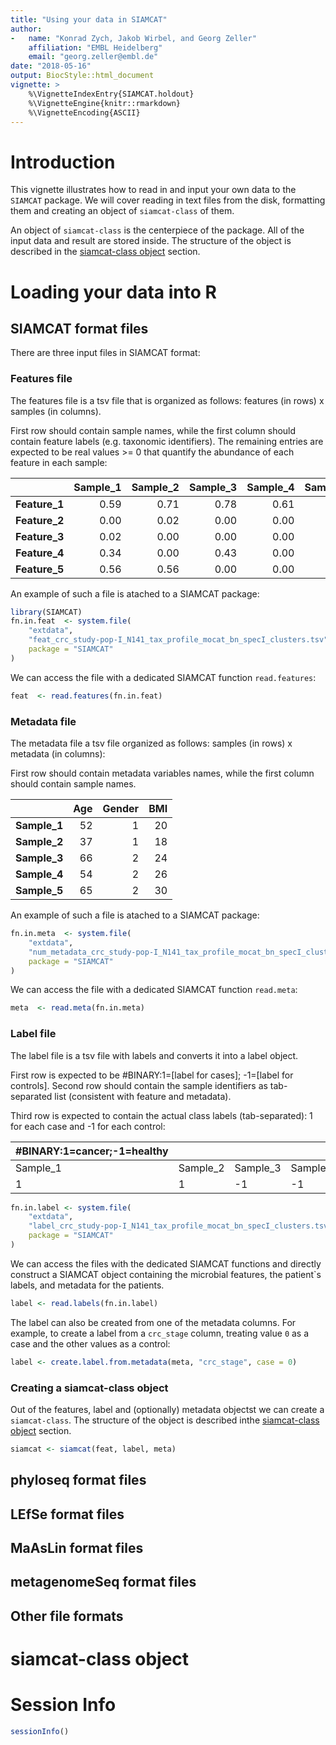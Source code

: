 ```yaml
---
title: "Using your data in SIAMCAT"
author:
-   name: "Konrad Zych, Jakob Wirbel, and Georg Zeller"
    affiliation: "EMBL Heidelberg"
    email: "georg.zeller@embl.de"
date: "2018-05-16"
output: BiocStyle::html_document
vignette: >
    %\VignetteIndexEntry{SIAMCAT.holdout}
    %\VignetteEngine{knitr::rmarkdown}
    %\VignetteEncoding{ASCII}
---
```


# Introduction

This vignette illustrates how to read in and input your own data to the
`SIAMCAT` package. We will cover reading in text files from the disk, formatting
them and creating an object of `siamcat-class` of them. 

An object of `siamcat-class` is the centerpiece of the package. All of the input
data and result are stored inside. The structure of the object is described in
the [siamcat-class object](#siamcat-class-object) section.


# Loading your data into R

## SIAMCAT format files

There are three input files in SIAMCAT format:

### Features file

The features file is a tsv file that is organized as follows: 
features (in rows) x samples (in columns).

First row should contain sample names, while the first column should contain 
feature labels (e.g. taxonomic identifiers). The remaining entries are expected 
to be real values >= 0 that quantify the abundance of each feature in each 
sample:

| | Sample_1 | Sample_2  | Sample_3 | Sample_4  | Sample_5 |
| --- | ---:| ---:| ---:| ---:| ---:|
| **Feature_1** | 0.59 | 0.71 | 0.78 | 0.61 | 0.66 |
| **Feature_2** | 0.00 | 0.02 | 0.00 | 0.00 | 0.00 |
| **Feature_3** | 0.02 | 0.00 | 0.00 | 0.00 | 0.00 |
| **Feature_4** | 0.34 | 0.00 | 0.43 | 0.00 | 0.00 |
| **Feature_5** | 0.56 | 0.56 | 0.00 | 0.00 | 0.00 |

An example of such a file is atached to a SIAMCAT package:

```r
library(SIAMCAT)
fn.in.feat  <- system.file(
    "extdata",
    "feat_crc_study-pop-I_N141_tax_profile_mocat_bn_specI_clusters.tsv",
    package = "SIAMCAT"
)
```

We can access the file with a dedicated SIAMCAT function `read.features`:
```r
feat  <- read.features(fn.in.feat)
```

### Metadata file

The metadata file a tsv file organized as follows:
samples (in rows) x metadata (in columns):

First row should contain metadata variables names, while the first column should
contain sample names.

| | Age | Gender | BMI |
| --- | ---:| ---:| ---:|
| **Sample_1** | 52 | 1 | 20|
| **Sample_2** | 37 | 1 | 18 |
| **Sample_3** | 66 | 2 | 24 |
| **Sample_4** | 54 | 2 | 26 | 
| **Sample_5** | 65 | 2 | 30 | 

An example of such a file is atached to a SIAMCAT package:
```r
fn.in.meta  <- system.file(
    "extdata",
    "num_metadata_crc_study-pop-I_N141_tax_profile_mocat_bn_specI_clusters.tsv",
    package = "SIAMCAT"
)
```

We can access the file with a dedicated SIAMCAT function `read.meta`:
```r
meta  <- read.meta(fn.in.meta)
```

### Label file
The label file is a tsv file with labels and converts it into a label object.

First row is expected to be #BINARY:1=[label for cases]; 
-1=[label for controls]. Second row should contain the sample identifiers as 
tab-separated list (consistent with feature and metadata).

Third row is expected to contain the actual class labels (tab-separated): 
1 for each case and -1 for each control:

| #BINARY:1=cancer;-1=healthy |
| :---| :---| :---| :---| :---|
| Sample_1 | Sample_2  | Sample_3 | Sample_4  | Sample_5 |
| 1 | 1 | -1 | -1 | 1 |

```r
fn.in.label <- system.file(
    "extdata",
    "label_crc_study-pop-I_N141_tax_profile_mocat_bn_specI_clusters.tsv",
    package = "SIAMCAT"
)
```

We can access the files with the dedicated SIAMCAT functions and directly
construct a SIAMCAT object containing the microbial features, the patient`s
labels, and metadata for the patients.
```r
label <- read.labels(fn.in.label)
```

The label can also be created from one of the metadata columns. For example, to
create a label from a `crc_stage` column, treating value `0` as a case and the
other values as a control:
```r
label <- create.label.from.metadata(meta, "crc_stage", case = 0)
```

### Creating a siamcat-class object

Out of the features, label and (optionally) metadata objectst we can create a 
`siamcat-class`. The structure of the object is described inthe 
[siamcat-class object](#siamcat-class-object) section.
```r
siamcat <- siamcat(feat, label, meta)
```



## phyloseq format files

## LEfSe format files

## MaAsLin format files

## metagenomeSeq format files

## Other file formats


# siamcat-class object

# Session Info

```r
sessionInfo()
```
